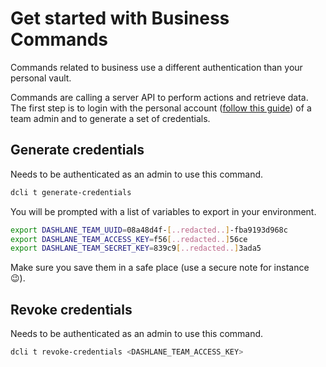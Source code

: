 
# Get started with Business Commands

Commands related to business use a different authentication than your personal vault.

Commands are calling a server API to perform actions and retrieve data. The first step is to login with the personal account ([follow this guide](/personal/authentication)) of a team admin and to generate a set of credentials.

## Generate credentials

<Callout emoji="💡">Needs to be authenticated as an admin to use this command.</Callout>

```sh copy
dcli t generate-credentials
```

You will be prompted with a list of variables to export in your environment.

```sh copy
export DASHLANE_TEAM_UUID=08a48d4f-[..redacted..]-fba9193d968c
export DASHLANE_TEAM_ACCESS_KEY=f56[..redacted..]56ce
export DASHLANE_TEAM_SECRET_KEY=839c9[..redacted..]3ada5
```

Make sure you save them in a safe place (use a secure note for instance 😉).

## Revoke credentials

<Callout emoji="💡">Needs to be authenticated as an admin to use this command.</Callout>

```sh copy
dcli t revoke-credentials <DASHLANE_TEAM_ACCESS_KEY>
```
